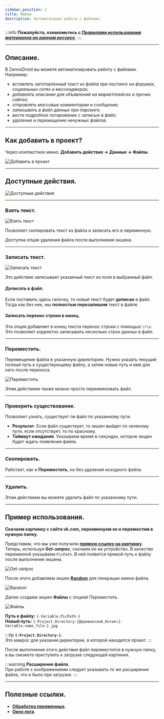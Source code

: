 ```yaml
---
sidebar_position: 2
title: Файлы
description: Автоматизация работы с файлами.
---
```

:::info **Пожалуйста, ознакомьтесь с [*Правилами использования материалов на данном ресурсе*](../Disclaimer).**
:::
_______________________________________________  
## Описание.  
В ZennoDroid вы можете автоматизировать работу с файлами. Например:  
- *вставлять заготовленный текст из файла при постинге на форумах, социальных сетях и мессенджерах;*  
- *добавлять описание для объявлений на маркетплейсах и прочих сайтах;*  
- *отправлять массовые комментарии и сообщения;*  
- *записывать в файл данные при парсинге;*  
- *вести подробное логирование с записью в файл;*  
- *удаление и перемещение ненужных файлов.*  
_______________________________________________ 
## Как добавить в проект?  
Через контекстное меню: **Добавить действие → Данные → Файлы**.  

![Добавить в проект](./assets/Files/Files_pic1.png) 
_______________________________________________ 
## Доступные действия.  
![Доступные действия](./assets/Files/Files_pic2.png)  
_______________________________________________  
### Взять текст.  
![Взять текст](./assets/Files/Files_pic3.png)  

Позволяет скопировать текст из файла и записать его в переменную.  

Доступна опция удаления файла после выполнения экшена.  
_______________________________________________ 
### Записать текст.  
![Записать текст](./assets/Files/Files_pic4.png)  

Это действие записывает указанный текст из поля в выбранный файл.  

#### Дописать в файл.  
Если поставить здесь галочку, то новый текст будет **дописан** в файл. Тогда как без нее, мы **полностью перезапишем** текст в файле.  

#### Записать перенос строки в конец.  
Эта опция добавляет в конец текста перенос строки с помощью `\r\n`. Это позволяет корректно записывать несколько строк данных в файл.  
_______________________________________________ 
### Переместить.  
Перемещение файла в указанную директорию. Нужно указать текущий полный путь к существующему файлу, а затем новые путь и имя для него после переноса.  

![Переместить](./assets/Files/Files_pic5.png)  

Этим действием также можно просто переименовать файл.  
_______________________________________________ 
### Проверить существование.  
Позволяет узнать, существует ли файл по указанному пути.  
- **Результат**. Если файл существует, то экшен выйдет по зеленому пути, если отсутствует, то по красному.  
- **Таймаут ожидания**. Указываем время в секундах, которое экщен будет ждать появления файла.  
_______________________________________________ 
### Скопировать.  
Работает, как и **Переместить**, но без удаления исходного файла.  
_______________________________________________ 
### Удалить.  
Этим действием вы можете удалить файл по указанному пути.  
_______________________________________________ 
## Пример использования.  
**Скачаем картинку с сайта vk.com, переименуем ее и переместим в нужную папку.**  

Представим, что мы уже получили [**прямую ссылку на картинку**](https://sun9-40.userapi.com/impf/c848528/v848528810/1bd139/xdhmnuXGxLg.jpg?size=1200x800&quality=96&sign=d821afb870ed03538e551524acb1af31&type=album). Теперь, используя ***Get-запрос***, скачаем ее на устройство. В качестве переменной указываем `PicPath`. В ней появится прямой путь к файлу после выполнения экшена.  

![Get-запрос](./assets/Files/Files_pic6.png)  

После этого добавляем экшен [**Random**](./Random) для генерации имени файла.  

![Random](./assets/Files/Files_pic7.png)  

Далее создаем экшен **Файлы** с опцией *Переместить*.  

![Файлы](./assets/Files/Files_pic8.png)  

**Путь к файлу:** `{-Variable.PicPath-}`   
**Новый путь:** `{-Project.Directory-}Деревенский_Котик\{-Variable.name_file-}.jpg`  

:::tip **`{-Project.Directory-}`.**  
Это макрос для указания директории, в которой находится проект.
:::  

После выполнения этого действия файл переместится в нужную папку, а вы сможете приступить к загрузке следующей картинки.  

:::warning **Расширение файла.**  
При работе с изображениями следует указывать то же расширение файла, что и было при загрузке.
:::
_______________________________________________  
## Полезные ссылки.   
- [**Обработка переменных**](./WorkWithVariables).  
- [**Окно лога**](../pm/Interface/Log_window).   

